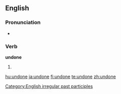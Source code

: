==English==

===Pronunciation===
* {{IPA|/ʌn'dɒn/}}
*: {{rhymes|ʌn}}

===Verb===
'''undone'''

# {{past participle of|[[undo]]}}

<!-- Please put the translations on the page of "undo" ===Translations===
* Dutch: [[ongedaan gemaakt]]
* Portuguese: [[desfeito]]-->

[[Category:English irregular past participles]]

[[hu:undone]]
[[ja:undone]]
[[fi:undone]]
[[te:undone]]
[[zh:undone]]